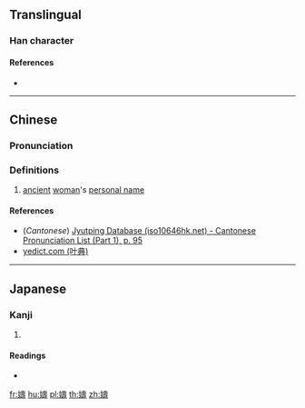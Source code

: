 {{also|𫝩}}
==Translingual==

===Han character===
{{Han char|rn=38|rad=女|as=14|sn=17|four=44441|canj=VGNI|ids=⿰女壽}}

====References====
* {{Han ref|kx=0272.320|dkj=06814|hdz=21085.160|uh=5B26|ud=23334|bh=ECD4|bd=60628}}

----

==Chinese==
{{zh-forms|s=𫝩}}

===Pronunciation===
{{zh-pron
|m=chóu
|c=cau4
|mc=
|oc=
|ma=
|cat=pn
}}

===Definitions===
# [[ancient]] [[woman]]'s [[personal name]]

====References====
* (''Cantonese'') [http://www.iso10646hk.net/jp/document/download.jsp Jyutping Database (iso10646hk.net) - Cantonese Pronunciation List (Part 1), p. 95]
* [http://yedict.com/htm/5B/5B26.htm yedict.com (叶典)]

----

==Japanese==

===Kanji===
{{ja-kanji|grade=|rs=女14}}

# {{defn|lang=ja|sort=女14}}

====Readings====
* {{ja-readings|on=[[ちう]] (chiu), [[じゆ]] (jiyu), [[しう]] (shiu)|kun=}}

[[fr:嬦]]
[[hu:嬦]]
[[pl:嬦]]
[[th:嬦]]
[[zh:嬦]]